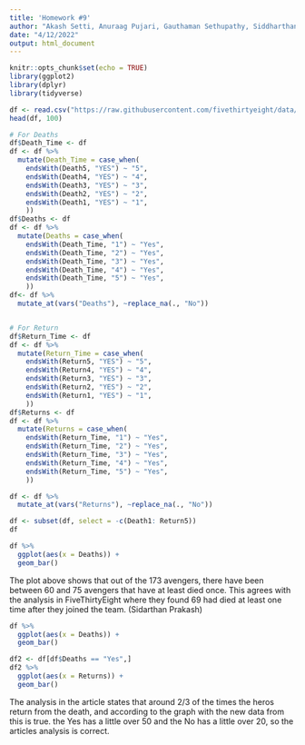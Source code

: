 ```yaml
---
title: 'Homework #9'
author: "Akash Setti, Anuraag Pujari, Gauthaman Sethupathy, Siddharthan Prakash"
date: "4/12/2022"
output: html_document
---
```


```r
knitr::opts_chunk$set(echo = TRUE)
library(ggplot2)
library(dplyr)
library(tidyverse)
```


```r
df <- read.csv("https://raw.githubusercontent.com/fivethirtyeight/data/master/avengers/avengers.csv", stringsAsFactors = FALSE)
head(df, 100)
```



```r
# For Deaths
df$Death_Time <- df
df <- df %>%
  mutate(Death_Time = case_when(
    endsWith(Death5, "YES") ~ "5",
    endsWith(Death4, "YES") ~ "4",
    endsWith(Death3, "YES") ~ "3",
    endsWith(Death2, "YES") ~ "2",
    endsWith(Death1, "YES") ~ "1",
    ))
df$Deaths <- df
df <- df %>%
  mutate(Deaths = case_when(
    endsWith(Death_Time, "1") ~ "Yes",
    endsWith(Death_Time, "2") ~ "Yes",
    endsWith(Death_Time, "3") ~ "Yes",
    endsWith(Death_Time, "4") ~ "Yes",
    endsWith(Death_Time, "5") ~ "Yes",
    ))
df<- df %>%
  mutate_at(vars("Deaths"), ~replace_na(., "No"))


# For Return 
df$Return_Time <- df
df <- df %>%
  mutate(Return_Time = case_when(
    endsWith(Return5, "YES") ~ "5",
    endsWith(Return4, "YES") ~ "4",
    endsWith(Return3, "YES") ~ "3",
    endsWith(Return2, "YES") ~ "2",
    endsWith(Return1, "YES") ~ "1",
    ))
df$Returns <- df
df <- df %>%
  mutate(Returns = case_when(
    endsWith(Return_Time, "1") ~ "Yes",
    endsWith(Return_Time, "2") ~ "Yes",
    endsWith(Return_Time, "3") ~ "Yes",
    endsWith(Return_Time, "4") ~ "Yes",
    endsWith(Return_Time, "5") ~ "Yes",
    ))

df <- df %>%
  mutate_at(vars("Returns"), ~replace_na(., "No"))

df <- subset(df, select = -c(Death1: Return5))
df
```

```r
df %>%
  ggplot(aes(x = Deaths)) +
  geom_bar()
```

The plot above shows that out of the 173 avengers, there have been between 60 and 75 avengers that have at least died once. This agrees with the analysis in FiveThirtyEight where they found 69 had died at least one time after they joined the team. (Sidarthan Prakash)

```r
df %>%
  ggplot(aes(x = Deaths)) +
  geom_bar()
```
```r
df2 <- df[df$Deaths == "Yes",]
df2 %>%
  ggplot(aes(x = Returns)) +
  geom_bar()
```
The analysis in the article states that around 2/3 of the times the heros return from the death, and according to the graph with the new data from this is true. the Yes has a little over 50 and the No has a little over 20, so the articles analysis is correct.